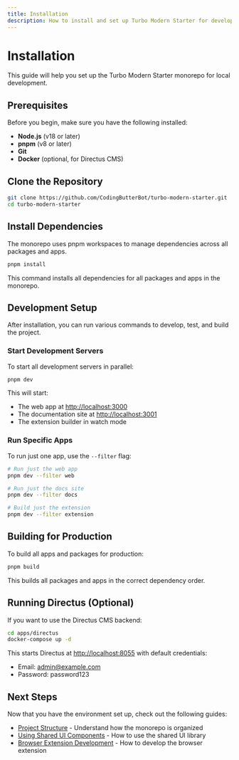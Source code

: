 ```yaml
---
title: Installation
description: How to install and set up Turbo Modern Starter for development.
---
```


# Installation

This guide will help you set up the Turbo Modern Starter monorepo for local development.

## Prerequisites

Before you begin, make sure you have the following installed:

- **Node.js** (v18 or later)
- **pnpm** (v8 or later)
- **Git**
- **Docker** (optional, for Directus CMS)

## Clone the Repository

```bash
git clone https://github.com/CodingButterBot/turbo-modern-starter.git
cd turbo-modern-starter
```

## Install Dependencies

The monorepo uses pnpm workspaces to manage dependencies across all packages and apps.

```bash
pnpm install
```

This command installs all dependencies for all packages and apps in the monorepo.

## Development Setup

After installation, you can run various commands to develop, test, and build the project.

### Start Development Servers

To start all development servers in parallel:

```bash
pnpm dev
```

This will start:
- The web app at [http://localhost:3000](http://localhost:3000)
- The documentation site at [http://localhost:3001](http://localhost:3001)
- The extension builder in watch mode

### Run Specific Apps

To run just one app, use the `--filter` flag:

```bash
# Run just the web app
pnpm dev --filter web

# Run just the docs site
pnpm dev --filter docs

# Build just the extension
pnpm dev --filter extension
```

## Building for Production

To build all apps and packages for production:

```bash
pnpm build
```

This builds all packages and apps in the correct dependency order.

## Running Directus (Optional)

If you want to use the Directus CMS backend:

```bash
cd apps/directus
docker-compose up -d
```

This starts Directus at [http://localhost:8055](http://localhost:8055) with default credentials:
- Email: admin@example.com
- Password: password123

## Next Steps

Now that you have the environment set up, check out the following guides:

- [Project Structure](/docs/project-structure) - Understand how the monorepo is organized
- [Using Shared UI Components](/docs/guides/ui-components) - How to use the shared UI library
- [Browser Extension Development](/docs/guides/extension-development) - How to develop the browser extension